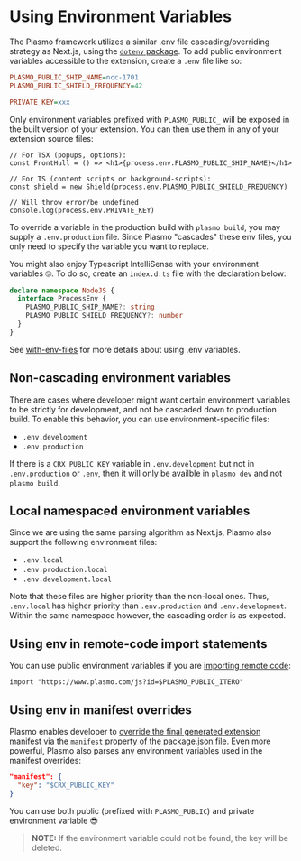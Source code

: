 # Using Environment Variables

The Plasmo framework utilizes a similar .env file cascading/overriding strategy as Next.js, using the [`dotenv` package](https://www.npmjs.com/package/dotenv). To add public environment variables accessible to the extension, create a `.env` file like so:

```ini
PLASMO_PUBLIC_SHIP_NAME=ncc-1701
PLASMO_PUBLIC_SHIELD_FREQUENCY=42

PRIVATE_KEY=xxx
```

Only environment variables prefixed with `PLASMO_PUBLIC_` will be exposed in the built version of your extension. You can then use them in any of your extension source files:

```tsx
// For TSX (popups, options):
const FrontHull = () => <h1>{process.env.PLASMO_PUBLIC_SHIP_NAME}</h1>

// For TS (content scripts or background-scripts):
const shield = new Shield(process.env.PLASMO_PUBLIC_SHIELD_FREQUENCY)

// Will throw error/be undefined
console.log(process.env.PRIVATE_KEY)
```

To override a variable in the production build with `plasmo build`, you may supply a `.env.production` file. Since Plasmo "cascades" these env files, you only need to specify the variable you want to replace.

You might also enjoy Typescript IntelliSense with your environment variables 🤓. To do so, create an `index.d.ts` file with the declaration below:

```ts
declare namespace NodeJS {
  interface ProcessEnv {
    PLASMO_PUBLIC_SHIP_NAME?: string
    PLASMO_PUBLIC_SHIELD_FREQUENCY?: number
  }
}
```

See [with-env-files](https://github.com/PlasmoHQ/examples/tree/main/with-env-files) for more details about using .env variables.

## Non-cascading environment variables

There are cases where developer might want certain environment variables to be strictly for development, and not be cascaded down to production build. To enable this behavior, you can use environment-specific files:

- `.env.development`
- `.env.production`

If there is a `CRX_PUBLIC_KEY` variable in `.env.development` but not in `.env.production` or `.env`, then it will only be availble in `plasmo dev` and not `plasmo build`.

## Local namespaced environment variables

Since we are using the same parsing algorithm as Next.js, Plasmo also support the following environment files:

- `.env.local`
- `.env.production.local`
- `.env.development.local`

Note that these files are higher priority than the non-local ones. Thus, `.env.local` has higher priority than `.env.production` and `.env.development`. Within the same namespace however, the cascading order is as expected.

## Using env in remote-code import statements

You can use public environment variables if you are [importing remote code](/workflows/remote-code):

```tsx
import "https://www.plasmo.com/js?id=$PLASMO_PUBLIC_ITERO"
```

## Using env in manifest overrides

Plasmo enables developer to [override the final generated extension manifest via the `manifest` property of the package.json file](/customization#overriding-the-manifest). Even more powerful, Plasmo also parses any environment variables used in the manifest overrides:

```json
"manifest": {
  "key": "$CRX_PUBLIC_KEY"
}
```

You can use both public (prefixed with `PLASMO_PUBLIC`) and private environment variable 😎

> **NOTE:** If the environment variable could not be found, the key will be deleted.
